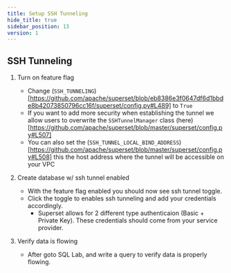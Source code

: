 ```yaml
---
title: Setup SSH Tunneling
hide_title: true
sidebar_position: 13
version: 1
---
```


## SSH Tunneling

1. Turn on feature flag
    - Change (`SSH_TUNNELING`)[https://github.com/apache/superset/blob/eb8386e3f0647df6d1bbde8b42073850796cc16f/superset/config.py#L489] to `True`
    - If you want to add more security when establishing the tunnel we allow users to overwrite the `SSHTunnelManager` class (here)[https://github.com/apache/superset/blob/master/superset/config.py#L507]
    - You can also set the (`SSH_TUNNEL_LOCAL_BIND_ADDRESS`)[https://github.com/apache/superset/blob/master/superset/config.py#L508] this the host address where the tunnel will be accessible on your VPC

2. Create database w/ ssh tunnel enabled
    - With the feature flag enabled you should now see ssh tunnel toggle.
    - Click the toggle to enables ssh tunneling and add your credentials accordingly.
        - Superset allows for 2 different type authenticaion (Basic + Private Key). These credentials should come from your service provider.

3. Verify data is flowing
    - After goto SQL Lab, and write a query to verify data is properly flowing.
